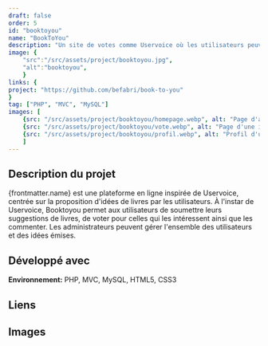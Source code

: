 ```yaml
---
draft: false
order: 5
id: "booktoyou"
name: "BookToYou"
description: "Un site de votes comme Uservoice où les utilisateurs peuvent proposer des idées de livres et pourront alors voter et/ou commenter pour les livres qu'ils souhaitent."
image: {
    "src":"/src/assets/project/booktoyou.jpg", 
    "alt":"booktoyou",
    }
links: {
project: "https://github.com/befabri/book-to-you"
}
tag: ["PHP", "MVC", "MySQL"]
images: [
    {src: "/src/assets/project/booktoyou/homepage.webp", alt: "Page d'accueil"},
    {src: "/src/assets/project/booktoyou/vote.webp", alt: "Page d'une idée à voter"},
    {src: "/src/assets/project/booktoyou/profil.webp", alt: "Profil d'un utilisateur"}
    ]
---
```


## Description du projet

{frontmatter.name} est une plateforme en ligne inspirée de Uservoice, centrée sur la proposition d'idées de livres par les utilisateurs. À l'instar de Uservoice, Booktoyou permet aux utilisateurs de soumettre leurs suggestions de livres, de voter pour celles qui les intéressent ainsi que les commenter.
Les administrateurs peuvent gérer l'ensemble des utilisateurs et des idées émises.

## Développé avec

**Environnement:** PHP, MVC, MySQL, HTML5, CSS3

## Liens

<Link href="https://github.com/befabri/book-to-you" text="Code source"  />

## Images
